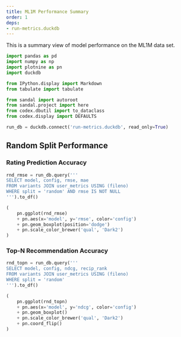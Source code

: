 ```yaml
---
title: ML1M Performance Summary
order: 1
deps:
- run-metrics.duckdb
---
```


This is a summary view of model performance on the ML1M data set.

```python
import pandas as pd
import numpy as np
import plotnine as pn
import duckdb
```

```python
from IPython.display import Markdown
from tabulate import tabulate
```

```python
from sandal import autoroot
from sandal.project import here
from codex.dbutil import to_dataclass
from codex.display import DEFAULTS
```

```python
run_db = duckdb.connect('run-metrics.duckdb', read_only=True)
```

## Random Split Performance



### Rating Prediction Accuracy

```python
rnd_rmse = run_db.query('''
SELECT model, config, rmse, mae
FROM variants JOIN user_metrics USING (fileno)
WHERE split = 'random' AND rmse IS NOT NULL
''').to_df()
```

```python
(
    pn.ggplot(rnd_rmse)
    + pn.aes(x='model', y='rmse', color='config')
    + pn.geom_boxplot(position='dodge')
    + pn.scale_color_brewer('qual', 'Dark2')
)
```

### Top-N Recommendation Accuracy

```python
rnd_topn = run_db.query('''
SELECT model, config, ndcg, recip_rank
FROM variants JOIN user_metrics USING (fileno)
WHERE split = 'random'
''').to_df()
```

```python
(
    pn.ggplot(rnd_topn)
    + pn.aes(x='model', y='ndcg', color='config')
    + pn.geom_boxplot()
    + pn.scale_color_brewer('qual', 'Dark2')
    + pn.coord_flip()
)
```
